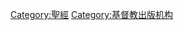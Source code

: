 {{Commonscat|Bible societies}}
{{Catmore}}

[[Category:聖經|Category:聖經]]
[[Category:基督教出版机构|Category:基督教出版机构]]
